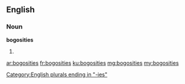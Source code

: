 ==English==

===Noun===
'''bogosities'''

# {{plural of|bogosity}}

[[Category:English plurals ending in "-ies"]]

[[ar:bogosities]]
[[fr:bogosities]]
[[ku:bogosities]]
[[mg:bogosities]]
[[my:bogosities]]